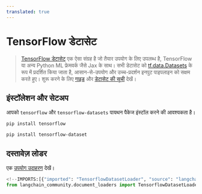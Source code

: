 ```yaml
---
translated: true
---
```


# TensorFlow डेटासेट

>[TensorFlow डेटासेट](https://www.tensorflow.org/datasets) एक ऐसा संग्रह है जो तैयार उपयोग के लिए उपलब्ध है,
> TensorFlow या अन्य Python ML फ्रेमवर्क जैसे Jax के साथ। सभी डेटासेट को [tf.data.Datasets](https://www.tensorflow.org/api_docs/python/tf/data/Dataset) के रूप में प्रदर्शित किया जाता है,
> आसान-से-उपयोग और उच्च-प्रदर्शन इनपुट पाइपलाइन को सक्षम करते हुए। शुरू करने के लिए [गाइड](https://www.tensorflow.org/datasets/overview) और
> [डेटासेट की सूची](https://www.tensorflow.org/datasets/catalog/overview#all_datasets) देखें।

## इंस्टॉलेशन और सेटअप

आपको `tensorflow` और `tensorflow-datasets` पायथन पैकेज इंस्टॉल करने की आवश्यकता है।

```bash
pip install tensorflow
```

```bash
pip install tensorflow-dataset
```

## दस्तावेज़ लोडर

एक [उपयोग उदाहरण](/docs/integrations/document_loaders/tensorflow_datasets) देखें।

```python
<!--IMPORTS:[{"imported": "TensorflowDatasetLoader", "source": "langchain_community.document_loaders", "docs": "https://api.python.langchain.com/en/latest/document_loaders/langchain_community.document_loaders.tensorflow_datasets.TensorflowDatasetLoader.html", "title": "TensorFlow Datasets"}]-->
from langchain_community.document_loaders import TensorflowDatasetLoader
```
